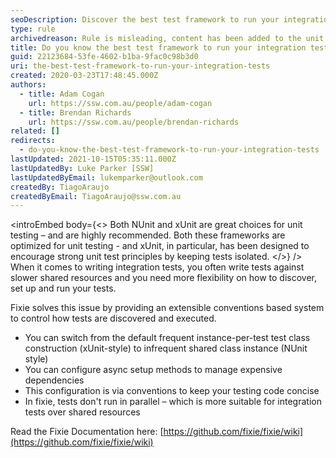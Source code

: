 ```yaml
---
seoDescription: Discover the best test framework to run your integration tests, including Fixie's extensible conventions based system for controlling test discovery and execution.
type: rule
archivedreason: Rule is misleading, content has been added to the unit testing framework rule
title: Do you know the best test framework to run your integration tests?
guid: 22123684-53fe-4602-b1ba-9fac0c98b3d0
uri: the-best-test-framework-to-run-your-integration-tests
created: 2020-03-23T17:48:45.000Z
authors:
  - title: Adam Cogan
    url: https://ssw.com.au/people/adam-cogan
  - title: Brendan Richards
    url: https://ssw.com.au/people/brendan-richards
related: []
redirects:
  - do-you-know-the-best-test-framework-to-run-your-integration-tests
lastUpdated: 2021-10-15T05:35:11.000Z
lastUpdatedBy: Luke Parker [SSW]
lastUpdatedByEmail: lukemparker@outlook.com
createdBy: TiagoAraujo
createdByEmail: TiagoAraujo@ssw.com.au
---
```


<introEmbed
  body={<>
Both NUnit and xUnit are great choices for unit testing – and are highly recommended. Both these frameworks are optimized for unit testing - and xUnit, in particular, has been designed to encourage strong unit test principles by keeping tests isolated.
  </>}
/>
When it comes to writing integration tests, you often write tests against slower shared resources and you need more flexibility on how to discover, set up and run your tests.

Fixie solves this issue by providing an extensible conventions based system to control how tests are discovered and executed.

- You can switch from the default frequent instance-per-test test class construction (xUnit-style) to infrequent shared class instance (NUnit style)
- You can configure async setup methods to manage expensive dependencies
- This configuration is via conventions to keep your testing code concise
- In fixie, tests don't run in parallel – which is more suitable for integration tests over shared resources

Read the Fixie Documentation here: [https://github.com/fixie/fixie/wiki](https://github.com/fixie/fixie/wiki)

